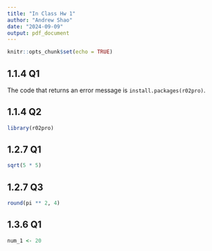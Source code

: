 ```yaml
---
title: "In Class Hw 1"
author: "Andrew Shao"
date: "2024-09-09"
output: pdf_document
---
```


```r
knitr::opts_chunk$set(echo = TRUE)
```

## 1.1.4 Q1

The code that returns an error message is `install.packages(r02pro)`.

## 1.1.4 Q2

```r
library(r02pro)
```

## 1.2.7 Q1

```r
sqrt(5 * 5)
```

## 1.2.7 Q3

```r
round(pi ** 2, 4)
```

## 1.3.6 Q1

```r
num_1 <- 20
```

